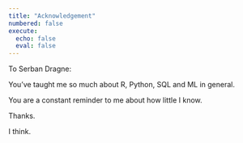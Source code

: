 ```yaml
---
title: "Acknowledgement"
numbered: false
execute: 
  echo: false
  eval: false
---
```


To Serban Dragne: 

You've taught me so much about R, Python, SQL and ML in general.

You are a constant reminder to me about how little I know.

Thanks.  

I think.